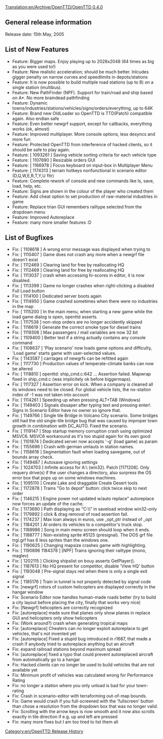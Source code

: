 [[Translation:en/Archive/OpenTTD/OpenTTD 0.4.0]]
[[Category:en/OpenTTD Release History]]

==General release information==
Release date: 15th May, 2005

==List of New Features==
*Feature: Bigger maps. Enjoy playing up to 2028x2048 (64 times as big as you were used to!)
*Feature: New realistic acceleration; should be much better. Inlcudes gigger penalty on narrow curves and speedlimits in depots/stations
*Feature: It is now possible to build multiple road stations (up to 8) on a single station (multibus).
*Feature: New PathFinder (NPF). Support for train/road and ship based on A*. No more braindead pathfinding
*Feature: Dynamic towns/industries/stations/vehicles/signs/orders/everything, up to 64K
*Feature: Brand new OldLoader so OpenTTD is TTD(Patch) compatible again. Also endian safe
*Feature: Even better newgrf support, except for callbacks, everything works (ok, almost)
*Feature: Improved multiplayer. More console options, less desyncs and more fun
*Feature: Protected OpenTTD from interference of hacked clients, so it should be safe to play again.
*Feature: [ 1093261 ] Saving vehicle sorting criteria for each vehicle type
*Feature: [ 1107690 ] Resizable orders GUI
*Feature: [ 1166978 ] Focus keyboard on input-box in Multiplayer Menu
*Feature: [ 1174313 ] terrain hotkeys nonfunctional in scenario editor (D,Q,W,E,R,T,Y,U fltr)
*Feature: Complete rework of console and new commands like ls, save, load, help, etc.
*Feature: Signs are shown in the colour of the player who created them
*Feature: Add cheat option to set production of raw-material industries in game
*Feature: Replace trian GUI remembers railtype selected from the dropdown menu
*Feature: Improved Autoreplace
*Feature: many more smaller features :D

==List of Bugfixes==
*Fix: [ 1108618 ] A wrong error message was displayed when trying to
*Fix: [ 1110407 ] Game does not crash any more when a newgrf file doesn't exist
*Fix: [ 1112469 ] Clearing land for free by reallocating HQ
*Fix: [ 1112469 ] Clearing land for free by reallocating HQ
*Fix: [ 1113037 ] crash when accessing hi-scores in editor, it is now disabled.
*Fix: [ 1113399 ] Game no longer crashes when right-clicking a disabled Full Load button
*Fix: [ 1114100 ] Dedicated server boots again
*Fix: [ 1114950 ] Game crashed sometimes when there were no industries in the map
*Fix: [ 1115200 ] In the main menu, when starting a new game while the load game dialog is open, openttd asserts.
*Fix: [ 1117538 ] non-stop orders are no longer accidently skipped
*Fix: [ 1116619 ] Generate the correct smoke type for diesel trains
*Fix: [ 1119308 ] Max passengers / mail variables are now 32 bit
*Fix: [ 1109400 ] Better test if a string actually contains any console command
*Fix: [ 1108637 ] 'Play scenario' now loads game options and difficulty, 'Load game' starts game with user-selected values.
*Fix: [ 1143587 ] carriages of newgrfs can be refitted again
*Fix: [ 1117730 ] Production values of temperate-climate banks can now be altered
*Fix: [ 1118810 ] openttd: ship_cmd.c:642 ... Assertion failed. Mapwrap fixed in ship_cmd.c (was implicitely ok before biggermaps).
*Fix: [ 1117327 ] Assertion error on kick. When a company is cleaned all its windows need to be closed. For global vehicle lists, the no-staiton index of -1 was not taken into account
*Fix: [ 1114261 ] Speeding up when pressing ALT+TAB (Windows)
*Fix: [ 1149403 ] Signals dissaper after typing text and pressing enter!. Signs in Scenario Editor have no owner so ignore that.
*Fix: [ 1149766 ] Single tile Bridge in Volcano City scenario. Some bridges still had the old single-tile bridge bug that was caused by improper town growth in combination with DC_AUTO. Fixed the scenario.
*Fix: [ 1119147 ] Stop startup memory corruption crash using optimized MSVC6. MSVC6 workaround as it's too stupid again for its own good
*Fix: [ 1101874 ] Dedicated server now accepts '-g' (load game) as param
*Fix: [ 1155696 ] Crash with german umlauts in station names.
*Fix: [ 1158618 ] Segmentation fault when loading savegame, out of bounds array check.
*Fix: [ 1149487 ] Autosave ignoring settings
*Fix: [ 1024703 ] Infinite access for A:\ (win32). Patch [1171208]. Only requery drive(s) if the user changes a directory, also surpress the OS error box that pops up on some windows machines.
*Fix: [ 1095110 ] Create Lake and draggable Create Desert tools
*Fix: [ 1172878 ] Trains "Go to depot" button: click twice skip to next order
*Fix: [ 1146215 ] Engine power not updated w/auto replace" autoreplace now forces an update of the cache.
*Fix: [ 1173690 ] Path displaying as "C:\\" in saveload window win32-only
*Fix: [ 1179892 ] click & drag removal of road assertion fail.
*Fix: [ 1174237 ] Max loan always in euros, use _opt_ptr instead of _opt
*Fix: [ 1184201 ] AI orders its vehicles to a competitor's truck stop.
*Fix: [ 1188986 ] Song in main menu screen should loop when it ends.
*Fix: [ 1188777 ] Non-existing sprite #5125 (presignal). The DOS grf file trgi.grf has 6 less sprites than the windows one.
*Fix: [ 1190625 ] Changing mapsize crashes game with highlighting.
*Fix: [ 1190896 1184378 ] [NPF] Trains ignoring their railtype (mono, maglev)
*Fix: [ 1202115 ] Clicking shipslist on bouy asserts GetPlayer().
*Fix: [ 1187613 ] No HQ present for competitor, disable 'View HQ' button
*Fix: [ 1193048 ] Pre-signal stays red when there is only a single exit signal
*Fix: [ 1185176 ] Train in tunnel is not properly detected by signal code
*Fix: [newgrf] rotors of custom helicopters are displayed correctly in the hangar window
*Fix: Scenario Editor now handles human-made roads better (try to build a city layout before placing the city, finally that works very nice)
*Fix: [Newgrf] helicopters are correctly recognized
*Fix: [autoreplace] made sure that planes only show planes in replace GUI and helicopters only show helicopters
*Fix: (Work around?) crash when generating tropical maps
*Fix: [autoreplace] Cheaters can no longer exploit autoreplace to get vehicles, that's not invented yet
*Fix: [autoreplace] Fixed a stupid bug introduced in r1687, that made a crash if anybody tried to autoreplace anything but an aircraft
*Fix: expand railroad stations beyond maximum spread
*Fix: [autoreplace] fixed a typo that could prevent autoreplaced aircraft from automatically go to a hangar
*Fix: Hacked clients can no longer be used to build vehicles that are not available yet
*Fix: Minimum profit of vehicles was calculated wrong for Performance Rating
*Fix: no longer a station where you only unload is bad for your town-rating
*Fix: Crash in scenario-editor with terraforming out-of-map bounds.
*Fix: Game would crash if you full-screened with the 'fullscreen' button than chose a resolution from the dropdown box that was no longer valid.
*Fix: Scrolling with the arrow keys is now smooth and it now also scrolls exactly in tile direction if e.g. up and left are pressed
*Fix: many more fixes but I am too tired to list them all